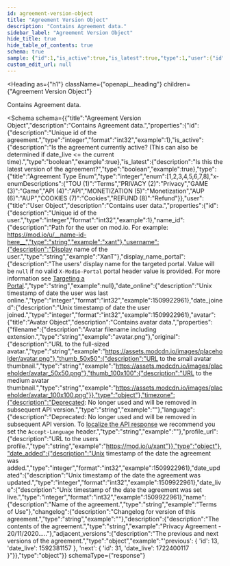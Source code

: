 ```yaml
---
id: agreement-version-object
title: "Agreement Version Object"
description: "Contains Agreement data."
sidebar_label: "Agreement Version Object"
hide_title: true
hide_table_of_contents: true
schema: true
sample: {"id":1,"is_active":true,"is_latest":true,"type":1,"user":{"id":1,"name_id":"xant","username":"XanT","display_name_portal":null,"date_online":1509922961,"date_joined":1509922961,"avatar":{"filename":"avatar.png","original":"https://assets.modcdn.io/images/placeholder/avatar.png","thumb_50x50":"https://assets.modcdn.io/images/placeholder/avatar_50x50.png","thumb_100x100":"https://assets.modcdn.io/images/placeholder/avatar_100x100.png"},"timezone":"","language":"","profile_url":"https://mod.io/u/xant"},"date_added":1509922961,"date_updated":1509922961,"date_live":1509922961,"name":"Terms of Use","changelog":"","description":"Privacy Agreement - 20/11/2020.....","adjacent_versions":"'previous': { 'id': 13, 'date_live': 1592381157 }, 'next': { 'id': 31, 'date_live': 1722400117 }"}
custom_edit_url: null
---
```



<Heading
  as={"h1"}
  className={"openapi__heading"}
  children={"Agreement Version Object"}
>
</Heading>



Contains Agreement data.

<Schema
  schema={{"title":"Agreement Version Object","description":"Contains Agreement data.","properties":{"id":{"description":"Unique id of the agreement.","type":"integer","format":"int32","example":1},"is_active":{"description":"Is the agreement currently active? (This can also be determined if date_live <= the current time).","type":"boolean","example":true},"is_latest":{"description":"Is this the latest version of the agreement?","type":"boolean","example":true},"type":{"title":"Agreement Type Enum","type":"integer","enum":[1,2,3,4,5,6,7,8],"x-enumDescriptions":{"TOU (1)":"Terms","PRIVACY (2)":"Privacy","GAME (3)":"Game","API (4)":"API","MONETIZATION (5)":"Monetization","AUP (6)":"AUP","COOKIES (7)":"Cookies","REFUND (8)":"Refund"}},"user":{"title":"User Object","description":"Contains user data.","properties":{"id":{"description":"Unique id of the user.","type":"integer","format":"int32","example":1},"name_id":{"description":"Path for the user on mod.io. For example: https://mod.io/u/__name-id-here__","type":"string","example":"xant"},"username":{"description":"Display name of the user.","type":"string","example":"XanT"},"display_name_portal":{"description":"The users' display name for the targeted portal. Value will be `null` if no valid `X-Modio-Portal` portal header value is provided. For more information see [Targeting a Portal](/restapi/platforms#targeting-a-portal).","type":"string","example":null},"date_online":{"description":"Unix timestamp of date the user was last online.","type":"integer","format":"int32","example":1509922961},"date_joined":{"description":"Unix timestamp of date the user joined.","type":"integer","format":"int32","example":1509922961},"avatar":{"title":"Avatar Object","description":"Contains avatar data.","properties":{"filename":{"description":"Avatar filename including extension.","type":"string","example":"avatar.png"},"original":{"description":"URL to the full-sized avatar.","type":"string","example":"https://assets.modcdn.io/images/placeholder/avatar.png"},"thumb_50x50":{"description":"URL to the small avatar thumbnail.","type":"string","example":"https://assets.modcdn.io/images/placeholder/avatar_50x50.png"},"thumb_100x100":{"description":"URL to the medium avatar thumbnail.","type":"string","example":"https://assets.modcdn.io/images/placeholder/avatar_100x100.png"}},"type":"object"},"timezone":{"description":"Deprecated: No longer used and will be removed in subsequent API version.","type":"string","example":""},"language":{"description":"Deprecated: No longer used and will be removed in subsequent API version. To [localize the API response](/restapi/docs/localization) we recommend you set the `Accept-Language` header.","type":"string","example":""},"profile_url":{"description":"URL to the users profile.","type":"string","example":"https://mod.io/u/xant"}},"type":"object"},"date_added":{"description":"Unix timestamp of the date the agreement was added.","type":"integer","format":"int32","example":1509922961},"date_updated":{"description":"Unix timestamp of the date the agreement was updated.","type":"integer","format":"int32","example":1509922961},"date_live":{"description":"Unix timestamp of the date the agreement was set live.","type":"integer","format":"int32","example":1509922961},"name":{"description":"Name of the agreement.","type":"string","example":"Terms of Use"},"changelog":{"description":"Changelog for version of this agreement.","type":"string","example":""},"description":{"description":"The contents of the agreement.","type":"string","example":"Privacy Agreement - 20/11/2020....."},"adjacent_versions":{"description":"The previous and next versions of the agreement.","type":"object","example":"'previous': { 'id': 13, 'date_live': 1592381157 }, 'next': { 'id': 31, 'date_live': 1722400117 }"}},"type":"object"}}
  schemaType={"response"}
>
  
</Schema>
            